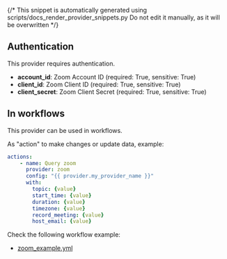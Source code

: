 {/* This snippet is automatically generated using scripts/docs_render_provider_snippets.py 
Do not edit it manually, as it will be overwritten */}

## Authentication
This provider requires authentication.
- **account_id**: Zoom Account ID (required: True, sensitive: True)
- **client_id**: Zoom Client ID (required: True, sensitive: True)
- **client_secret**: Zoom Client Secret (required: True, sensitive: True)


## In workflows

This provider can be used in workflows.



As "action" to make changes or update data, example:
```yaml
actions:
    - name: Query zoom
      provider: zoom
      config: "{{ provider.my_provider_name }}"
      with:
        topic: {value}  
        start_time: {value}  
        duration: {value}  
        timezone: {value}  
        record_meeting: {value}  
        host_email: {value}  
```




Check the following workflow example:
- [zoom_example.yml](https://github.com/keephq/keep/blob/main/examples/workflows/zoom_example.yml)
